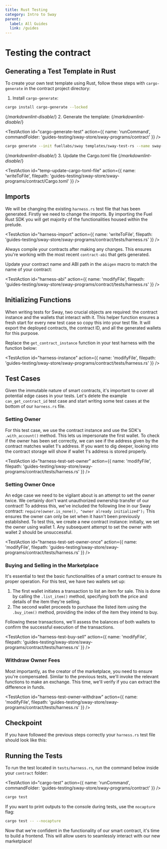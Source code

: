 ```yaml
---
title: Rust Testing
category: Intro to Sway
parent:
  label: All Guides
  link: /guides
---
```


# Testing the contract

## Generating a Test Template in Rust

To create your own test template using Rust, follow these steps with `cargo-generate` in the contract project directory:

1. Install `cargo-generate`:

```bash
cargo install cargo-generate --locked
```

{/*markdownlint-disable*/}
2. Generate the template:
{/*markdownlint-disable*/}

<TestAction
id="cargo-generate-test"
action={{
  name: 'runCommand',
  commandFolder: 'guides-testing/sway-store/sway-programs/contract'
}}
/>

```bash
cargo generate --init fuellabs/sway templates/sway-test-rs --name sway-store
```

{/*markdownlint-disable*/}
3. Update the Cargo.toml file
{/*markdownlint-disable*/}

<TestAction
id="temp-update-cargo-toml-file"
action={{
  name: 'writeToFile',
  filepath: 'guides-testing/sway-store/sway-programs/contract/Cargo.toml'
}}
/>

<CodeImport
  file="../../examples/intro-to-sway/sway-store/sway-programs/contract/Cargo.toml"
  lang="rust"
/>

## Imports

We will be changing the existing `harness.rs` test file that has been generated. Firstly we need to change the imports. By importing the Fuel Rust SDK you will get majority of the functionalities housed within the prelude.

<TestAction
id="harness-import"
action={{
  name: 'writeToFile',
  filepath: 'guides-testing/sway-store/sway-programs/contract/tests/harness.rs'
}}
/>

<CodeImport
  file="../../examples/intro-to-sway/sway-store/sway-programs/contract/tests/harness.rs"
  comment="rs_import"
  commentType="//"
  lang="rust"
/>

Always compile your contracts after making any changes. This ensures you're working with the most recent `contract-abi` that gets generated.

Update your contract name and ABI path in the `abigen` macro to match the name of your contract:

<TestAction
id="harness-abi"
action={{
  name: 'modifyFile',
  filepath: 'guides-testing/sway-store/sway-programs/contract/tests/harness.rs'
}}
/>

<CodeImport
  file="../../examples/intro-to-sway/sway-store/sway-programs/contract/tests/harness.rs"
  comment="rs_abi"
  commentType="//"
  lang="rust"
/>

## Initializing Functions

When writing tests for Sway, two crucial objects are required: the contract instance and the wallets that interact with it. This helper function ensures a fresh start for every new test case so copy this into your test file. It will export the deployed contracts, the contract ID, and all the generated wallets for this purpose.

Replace the `get_contract_instance` function in your test harness with the function below:

<TestAction
id="harness-instance"
action={{
  name: 'modifyFile',
  filepath: 'guides-testing/sway-store/sway-programs/contract/tests/harness.rs'
}}
/>

<CodeImport
  file="../../examples/intro-to-sway/sway-store/sway-programs/contract/tests/harness.rs"
  comment="rs_contract_instance_parent"
  commentType="//"
  lang="rust"
/>

## Test Cases

Given the immutable nature of smart contracts, it's important to cover all potential edge cases in your tests.
Let's delete the example `can_get_contract_id` test case and start writing some test cases at the bottom of our `harness.rs` file.

### Setting Owner

For this test case, we use the contract instance and use the SDK's `.with_account()` method. This lets us impersonate the first wallet. To check if the owner has been set correctly, we can see if the address given by the contract matches wallet 1's address. If you want to dig deeper, looking into the contract storage will show if wallet 1's address is stored properly.

<TestAction
id="harness-test-set-owner"
action={{
  name: 'modifyFile',
  filepath: 'guides-testing/sway-store/sway-programs/contract/tests/harness.rs'
}}
/>

<CodeImport
  file="../../examples/intro-to-sway/sway-store/sway-programs/contract/tests/harness.rs"
  comment="rs_test_set_owner"
  commentType="//"
  lang="rust"
/>

### Setting Owner Once

An edge case we need to be vigilant about is an attempt to set the owner twice. We certainly don't want unauthorized ownership transfer of our contract! To address this, we've included the following line in our Sway contract: `require(owner.is_none(), "owner already initialized");`
This ensures the owner can only be set when it hasn't been previously established. To test this, we create a new contract instance: initially, we set the owner using wallet 1. Any subsequent attempt to set the owner with wallet 2 should be unsuccessful.

<TestAction
id="harness-test-set-owner-once"
action={{
  name: 'modifyFile',
  filepath: 'guides-testing/sway-store/sway-programs/contract/tests/harness.rs'
}}
/>

<CodeImport
  file="../../examples/intro-to-sway/sway-store/sway-programs/contract/tests/harness.rs"
  comment="rs_test_set_owner_once"
  commentType="//"
  lang="rust"
/>

### Buying and Selling in the Marketplace

It's essential to test the basic functionalities of a smart contract to ensure its proper operation.
For this test, we have two wallets set up:

1. The first wallet initiates a transaction to list an item for sale. This is done by calling the `.list_item()` method, specifying both the price and details of the item they're selling.
2. The second wallet proceeds to purchase the listed item using the `.buy_item()` method, providing the index of the item they intend to buy.

Following these transactions, we'll assess the balances of both wallets to confirm the successful execution of the transactions.

<TestAction
id="harness-test-buy-sell"
action={{
  name: 'modifyFile',
  filepath: 'guides-testing/sway-store/sway-programs/contract/tests/harness.rs'
}}
/>

<CodeImport
  file="../../examples/intro-to-sway/sway-store/sway-programs/contract/tests/harness.rs"
  comment="rs_test_list_and_buy_item"
  commentType="//"
  lang="rust"
/>

### Withdraw Owner Fees

Most importantly, as the creator of the marketplace, you need to ensure you're compensated. Similar to the previous tests, we'll invoke the relevant functions to make an exchange. This time, we'll verify if you can extract the difference in funds.

<TestAction
id="harness-test-owner-withdraw"
action={{
  name: 'modifyFile',
  filepath: 'guides-testing/sway-store/sway-programs/contract/tests/harness.rs'
}}
/>

<CodeImport
  file="../../examples/intro-to-sway/sway-store/sway-programs/contract/tests/harness.rs"
  comment="rs_test_withdraw_funds"
  commentType="//"
  lang="rust"
/>

## Checkpoint

If you have followed the previous steps correctly your `harness.rs` test file should look like this:

<CodeImport
  file="../../examples/intro-to-sway/sway-store/sway-programs/contract/tests/harness.rs"
  comment="all"
  commentType="//"
  lang="rust"
/>

## Running the Tests

To run the test located in `tests/harness.rs`, run the command below inside your `contract` folder:

<TestAction
id="cargo-test"
action={{
  name: 'runCommand',
  commandFolder: 'guides-testing/sway-store/sway-programs/contract'
}}
/>

```sh
cargo test
```

If you want to print outputs to the console during tests, use the `nocapture` flag:

```sh
cargo test -- --nocapture
```

Now that we're confident in the functionality of our smart contract, it's time to build a frontend. This will allow users to seamlessly interact with our new marketplace!
